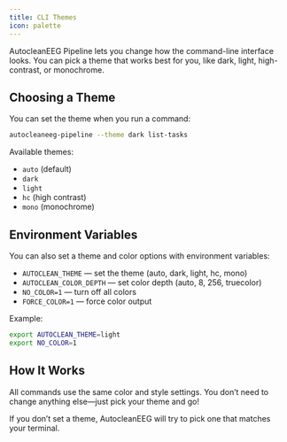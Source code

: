 ```yaml
---
title: CLI Themes
icon: palette
---
```


AutocleanEEG Pipeline lets you change how the command-line interface looks. You can pick a theme that works best for you, like dark, light, high-contrast, or monochrome.

## Choosing a Theme

You can set the theme when you run a command:

```bash
autocleaneeg-pipeline --theme dark list-tasks
```

Available themes:

- `auto` (default)
- `dark`
- `light`
- `hc` (high contrast)
- `mono` (monochrome)

## Environment Variables

You can also set a theme and color options with environment variables:

- `AUTOCLEAN_THEME` — set the theme (auto, dark, light, hc, mono)
- `AUTOCLEAN_COLOR_DEPTH` — set color depth (auto, 8, 256, truecolor)
- `NO_COLOR=1` — turn off all colors
- `FORCE_COLOR=1` — force color output

Example:

```bash
export AUTOCLEAN_THEME=light
export NO_COLOR=1
```

## How It Works

All commands use the same color and style settings. You don’t need to change anything else—just pick your theme and go!

If you don’t set a theme, AutocleanEEG will try to pick one that matches your terminal.
